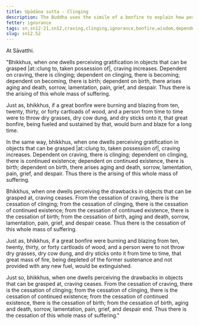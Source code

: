 ```yaml
---
title: Upādāna sutta - Clinging
description: The Buddha uses the simile of a bonfire to explain how perceiving gratification in objects that can be grasped at leads to clinging, to suffering, and how perceiving drawbacks in objects that can be grasped at leads to the cessation of clinging, to the ending of suffering.
fetter: ignorance
tags: sn,sn12-21,sn12,craving,clinging,ignorance,bonfire,wisdom,dependent origination
slug: sn12.52
---
```


At Sāvatthi.

"Bhikkhus, when one dwells perceiving gratification in objects that can be grasped |at::clung to, taken possession of|, craving increases. Dependent on craving, there is clinging; dependent on clinging, there is becoming; dependent on becoming, there is birth; dependent on birth, there arises aging and death, sorrow, lamentation, pain, grief, and despair. Thus there is the arising of this whole mass of suffering.

Just as, bhikkhus, if a great bonfire were burning and blazing from ten, twenty, thirty, or forty cartloads of wood, and a person from time to time were to throw dry grasses, dry cow dung, and dry sticks onto it, that great bonfire, being fueled and sustained by that, would burn and blaze for a long time.

In the same way, bhikkhus, when one dwells perceiving gratification in objects that can be grasped |at::clung to, taken possession of|, craving increases. Dependent on craving, there is clinging; dependent on clinging, there is continued existence; dependent on continued existence, there is birth; dependent on birth, there arises aging and death, sorrow, lamentation, pain, grief, and despair. Thus there is the arising of this whole mass of suffering.

Bhikkhus, when one dwells perceiving the drawbacks in objects that can be grasped at, craving ceases. From the cessation of craving, there is the cessation of clinging; from the cessation of clinging, there is the cessation of continued existence; from the cessation of continued existence, there is the cessation of birth; from the cessation of birth, aging and death, sorrow, lamentation, pain, grief, and despair cease. Thus there is the cessation of this whole mass of suffering.

Just as, bhikkhus, if a great bonfire were burning and blazing from ten, twenty, thirty, or forty cartloads of wood, and a person were to not throw dry grasses, dry cow dung, and dry sticks onto it from time to time, that great mass of fire, being depleted of the former sustenance and not provided with any new fuel, would be extinguished.

Just so, bhikkhus, when one dwells perceiving the drawbacks in objects that can be grasped at, craving ceases. From the cessation of craving, there is the cessation of clinging; from the cessation of clinging, there is the cessation of continued existence; from the cessation of continued existence, there is the cessation of birth; from the cessation of birth, aging and death, sorrow, lamentation, pain, grief, and despair end. Thus there is the cessation of this whole mass of suffering."